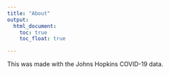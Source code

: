 ```yaml
---
title: "About"
output: 
  html_document: 
    toc: true
    toc_float: true

---
```

This was made with the Johns Hopkins COVID-19 data.
